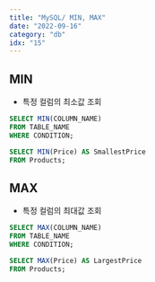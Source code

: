 ```yaml
---
title: "MySQL/ MIN, MAX"
date: "2022-09-16"
category: "db"
idx: "15"
---
```


## MIN

- 특정 컬럼의 최소값 조회

```sql
SELECT MIN(COLUMN_NAME)
FROM TABLE_NAME
WHERE CONDITION;

SELECT MIN(Price) AS SmallestPrice
FROM Products;
```

## MAX

- 특정 컬럼의 최대값 조회

```sql
SELECT MAX(COLUMN_NAME)
FROM TABLE_NAME
WHERE CONDITION;

SELECT MAX(Price) AS LargestPrice
FROM Products;
```
